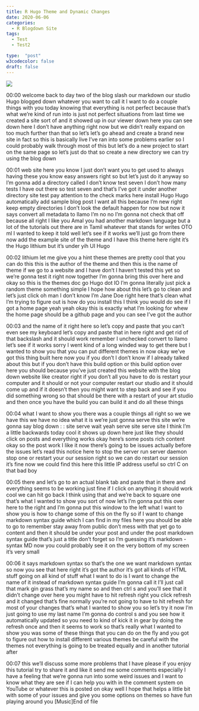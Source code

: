 ```yaml
---
title: R Hugo Theme and Dynamic Changes
date: 2020-06-06
categories:
  - R Blogdown Site
tags:
  - Test
  - Test2

type:  "post"
w3codecolor: false
draft: false
---
```


<img src="https://www.cradletograver.com/auto-posts/images/RSquaredAdjustedRSquaredRStudioLinearModels.mp4.jpg">









00:00
welcome back to day two of the blog slash our markdown our studio Hugo
blogged down whatever you want to call it I want to do a couple things with you
today knowing that everything is not perfect because that's what we're kind
of run into is just not perfect situations from last time we created a
site sort of and it showed up in our viewer down here you can see down here I
don't have anything right now but we didn't really expand on too much further
than that so let's let's go ahead and create a brand new site in fact so this
is basically live I've ran into some problems earlier so I could probably
walk through most of this but let's do a
new project to start on the same page so let's just do that so create a new
directory we can try using the blog down

00:01
web site here you know I just don't want you to get used to always having these
you know easy answers right so but let's just do it anyway so I'm gonna add a
directory called I don't know test seven I don't how many tests I have out there
so test seven and that's I've got it under another directory site test pay
attention to the check marks here install Hugo Hugo automatically add
sample blog post I want all this because I'm new right
keep empty directories I don't look the default happen for now but now it says
convert all metadata to llamo I'm no no I'm gonna not check that off
because all right I like you Amal you had another markdown language but a lot
of the tutorials out there are in Tamil whatever that stands for writes OTO ml I
wanted to keep it told well let's see if it works
we'll just go from there now add the example site of the theme and I have
this theme here right it's the Hugo lithium but it's under yih UI Hugo

00:02
lithium let me give you a hint these themes are pretty cool that you can do
this this is the author of the theme and then this is the name of theme if we go
to a website and I have don't I haven't tested this yet so we're
gonna test it right now together I'm gonna bring this over here and okay so
this is the themes doc go Hugo dot IO I'm gonna literally just pick a random
theme something simple I hope how about this let's go to clean and let's just
click oh man I don't know I'm Jane Doe right here that's clean what I'm trying
to figure out is how do you install this
I think you would do see if I got a home
page yeah yeah okay this is exactly what I'm looking for
whew the home page should be a github page and you can see I've got the author

00:03
and the name of it right here so let's copy and paste that you can't even see
my keyboard let's copy and paste that in here
right and get rid of that backslash and it should work remember I unchecked
convert to llamo let's see if it works sorry I went kind of a long winded way
to get there but I wanted to show you that you can put different themes in now
okay we've got this thing built here now you if you don't I don't know if I
already talked about this but if you don't have this build option or this
build option over here you should because you've just created this website
with the blog down website like creator right if you don't all you have to do is
restart your computer and it should or not your computer restart our studio and
it should come up and if it doesn't then you might want to step back and see if
you did something wrong so that should be there with a restart of your art
studio and then once you have the build you can build it and do all these things

00:04
what I want to show you there was a couple things all right so we we have
this we have no idea what it is we're just gonna serve this site we're gonna
say blog down : : site serve wait yeah serve site serve site I think I'm a
little backwards today cool it shows up down here just like they should click on
posts and everything works okay here's some posts rich content okay so the post
work I like it now there's going to be issues actually before the issues let's
read this notice here to stop the server run server daemon stop one or restart
your our session right so we can do restart our session it's fine now we
could find this here this little IP address useful so ctrl C on that bad boy

00:05
there and let's go to an actual blank tab and paste that in there and
everything seems to be working just fine if I click on anything it should work
cool we can hit go back I think using that and we're back to square one that's
what I wanted to show you sort of now let's I'm gonna put this over here to
the right and I'm gonna put this window to the left what I want to show you is
how to change some of this on the fly so if I want to change markdown syntax
guide which I can find in my files here you should be able to go to remember
stay away from public don't mess with that yet go to content and then it
should be under your post and under the post markdown syntax guide that's just a
title don't forget so I'm guessing it's markdown - syntax MD now you could
probably see it on the very bottom of my screen it's very small

00:06
it says markdown syntax so that's the one we want markdown syntax so now you
see that here right it's got the author it's got all kinds of HTML stuff going
on all kind of stuff what I want to do is I want to change the name of it
instead of markdown syntax guide I'm gonna call it I'll just call that mark
gin grass that's my name so and then ctrl s and you'll see that it didn't
change over here you might have to hit refresh right you click refresh and it
changed that's fine normally you're not going to have to hit
refresh for most of your changes that's what I wanted to show you so let's try
it now I'm just going to use my last name I'm gonna do control s and you see how
it automatically updated so you need to kind of kick it in gear by doing the
refresh once and then it seems to work so that's really what I wanted to show
you was some of these things that you can do on the fly and you got to figure
out how to install different various themes be careful with the themes not
everything is going to be treated equally and in another tutorial after

00:07
this we'll discuss some more problems that I have please if you enjoy this
tutorial try to share it and like it send me some comments especially I have
a feeling that we're gonna run into some weird issues and I want to know what
they are see if I can help you with in the comment system on YouTube or
whatever this is posted on okay well I hope that helps a little bit with some
of your issues and give you some options on themes so have fun playing around
you [Music]End of file

